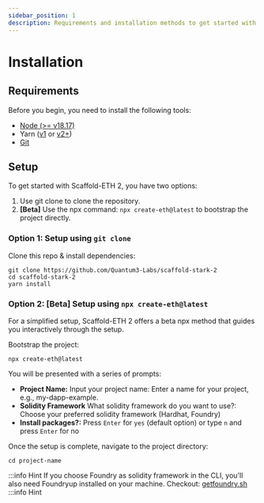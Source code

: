 ```yaml
---
sidebar_position: 1
description: Requirements and installation methods to get started with Scaffold Stark-2.
---
```


# Installation

## Requirements

Before you begin, you need to install the following tools:

- [Node (>= v18.17)](https://nodejs.org/en/download/)
- Yarn ([v1](https://classic.yarnpkg.com/en/docs/install/) or [v2+](https://yarnpkg.com/getting-started/install))
- [Git](https://git-scm.com/downloads)

## Setup

To get started with Scaffold-ETH 2, you have two options:

1. Use git clone to clone the repository.
2. **[Beta]** Use the npx command: `npx create-eth@latest` to bootstrap the project directly.

### Option 1: Setup using `git clone`

Clone this repo & install dependencies:

```
git clone https://github.com/Quantum3-Labs/scaffold-stark-2
cd scaffold-stark-2
yarn install
```

### Option 2: [Beta] Setup using `npx create-eth@latest`

For a simplified setup, Scaffold-ETH 2 offers a beta npx method that guides you interactively through the setup.

Bootstrap the project:

```
npx create-eth@latest
```

You will be presented with a series of prompts:

- **Project Name:** Input your project name: Enter a name for your project, e.g., my-dapp-example.
- **Solidity Framework** What solidity framework do you want to use?: Choose your preferred solidity framework (Hardhat, Foundry)
- **Install packages?:** Press `Enter` for `yes` (default option) or type `n` and press `Enter` for no

Once the setup is complete, navigate to the project directory:

```
cd project-name
```

:::info Hint
If you choose Foundry as solidity framework in the CLI, you'll also need Foundryup installed on your machine.
Checkout: [getfoundry.sh](https://getfoundry.sh/)
:::info Hint
